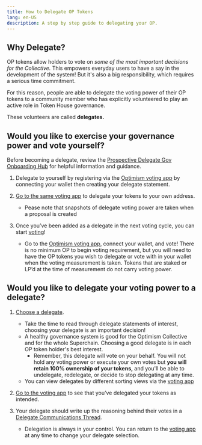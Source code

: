```yaml
---
title: How to Delegate OP Tokens
lang: en-US
description: A step by step guide to delegating your OP.
---
```


## Why Delegate?

OP tokens allow holders to vote on *some of the most important decisions for the Collective.* This empowers everyday users to have a say in the development of the system! But it's also a big responsibility, which requires a serious time commitment. 

For this reason, people are able to delegate the voting power of their OP tokens to a community member who has explicitly volunteered to play an active role in Token House governance. 

These volunteers are called **delegates.**

## Would you like to exercise your governance power and vote yourself? 

Before becoming a delegate, review the [Prospective Delegate Gov Onboarding Hub](https://plaid-cement-e44.notion.site/Prospective-Delegate-Gov-Onboarding-Hub-7cb72c3376c349a2ab402c4badd52f39) for helpful information and guidance. 

1. Delegate to yourself by registering via the [Optimism voting app](https://vote.optimism.io) by connecting your wallet then creating your delegate statement.

2. [Go to the same voting app](https://vote.optimism.io) to delegate your tokens to your own address.

      - Pease note that snapshots of delegate voting power are taken when a proposal is created

3. Once you’ve been added as a delegate in the next voting cycle, you can start [voting](https://vote.optimism.io)!
    - Go to the [Optimism voting app](https://vote.optimism.io), connect your wallet, and vote! There is no minimum OP to begin voting requirement, but you will need to have the OP tokens you wish to delegate or vote with in your wallet when the voting measurement is taken. Tokens that are staked or LP’d at the time of measurement do not carry voting power.

## Would you like to delegate your voting power to a delegate? 

1. [Choose a delegate](https://vote.optimism.io/delegates). 
   
   - Take the time to read through delegate statements of interest, choosing your delegate is an important decision! 
   - A healthy governance system is good for the Optimism Collective and for the whole Superchain. Choosing a good delegate is in each OP token holder's best interest. 
       - Remember, this delegate will vote on your behalf. You will not hold any voting power or execute your own votes but **you will retain 100% ownership of your tokens,** and you'll be able to undelegate, redelegate, or decide to stop delegating at any time.
    - You can view delegates by different sorting views via the [voting app](https://vote.optimism.io/delegates?orderBy=weightedRandom)

2. [Go to the voting app](https://vote.optimism.io) to see that you’ve delegated your tokens as intended.

3. Your delegate should write up the reasoning behind their votes in a [Delegate Communications Thread](https://gov.optimism.io/c/delegates/delegate-updates/45).

    - Delegation is always in your control. You can return to the [voting app](https://vote.optimism.io) at any time to change your delegate selection. 
